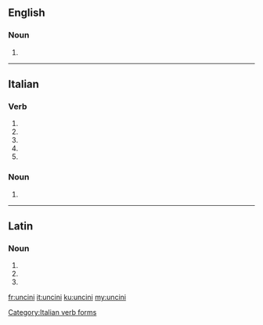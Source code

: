 ==English==

===Noun===
{{head|en|plural}}

# {{plural of|uncinus|lang=en}}

----

==Italian==

===Verb===
{{head|it}}

# {{conjugation of|uncinare||2|s|pres|ind|lang=it}}
# {{conjugation of|uncinare||1|s|pres|sub|lang=it}}
# {{conjugation of|uncinare||2|s|pres|sub|lang=it}}
# {{conjugation of|uncinare||3|s|pres|sub|lang=it}}
# {{conjugation of|uncinare||3|s|imp|lang=it}}

===Noun===
{{head|it|plural}} {{g|m}}

# {{plural of|uncino|lang=it}}

[[Category:Italian verb forms]]

----

==Latin==

===Noun===
{{la-noun-form|uncīnī}}

# {{inflection of|uncīnus||nom|p|lang=la}}
# {{inflection of|uncīnus||gen|s|lang=la}}
# {{inflection of|uncīnus||voc|p|lang=la}}

[[fr:uncini]]
[[it:uncini]]
[[ku:uncini]]
[[my:uncini]]